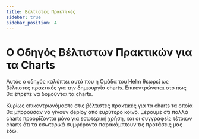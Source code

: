 ```yaml
---
title: Βέλτιστες Πρακτικές
sidebar: true
sidebar_position: 4
---
```


# Ο Οδηγός Βέλτιστων Πρακτικών για τα Charts

Αυτός ο οδηγός καλύπτει αυτά που η Ομάδα του Helm θεωρεί ως βέλτιστες πρακτικές για την δημιουργία charts.
Επικεντρώνεται στο πως θα έπρεπε να δομούνται τα charts.

Κυρίως επικεντρωνόμαστε στις βέλτιστες πρακτικές για τα charts τα οποία θα μπορούσαν να γίνουν deploy από ευρύτερο κοινό.
Ξέρουμε ότι πολλά charts προορίζονται μόνο για εσωτερική χρήση, και οι συγγραφείς τέτοιων charts ότι τα εσωτερικά συμφέροντα παρακάμπτουν τις προτάσεις μας εδώ.



<DocCardList />
